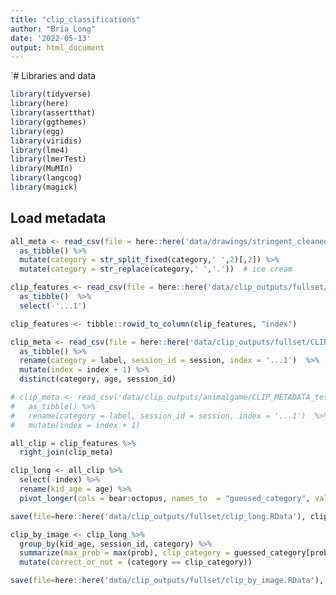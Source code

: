 ```yaml
---
title: "clip_classifications"
author: "Bria Long"
date: '2022-05-13'
output: html_document
---
```


`# Libraries and data
```r
library(tidyverse)
library(here)
library(assertthat)
library(ggthemes)
library(egg)
library(viridis)
library(lme4)
library(lmerTest)
library(MuMIn)
library(langcog)
library(magick)
```

## Load metadata
```r
all_meta <- read_csv(file = here::here('data/drawings/stringent_cleaned_dataset_meta/all_object_metadata_cleaned.csv')) %>%
  as_tibble() %>%
  mutate(category = str_split_fixed(category,' ',2)[,2]) %>%
  mutate(category = str_replace(category,' ','.'))  # ice cream
```


```r
clip_features <- read_csv(file = here::here('data/clip_outputs/fullset/CLIP_FEATURES_museumstation.csv')) %>%
  as_tibble()  %>%
  select(-'...1')

clip_features <- tibble::rowid_to_column(clip_features, "index")
```

```r
clip_meta <- read_csv(file = here::here('data/clip_outputs/fullset/CLIP_METADATA_kid.csv')) %>%
  as_tibble() %>%
  rename(category = label, session_id = session, index = '...1')  %>%
  mutate(index = index + 1) %>%
  distinct(category, age, session_id)

# clip_meta <- read_csv('data/clip_outputs/animalgame/CLIP_METADATA_test_kid.csv') %>%
#   as_tibble() %>%
#   rename(category = label, session_id = session, index = '...1')  %>%
#   mutate(index = index + 1)

```

```r
all_clip = clip_features %>%
  right_join(clip_meta) 
```

```r
clip_long <- all_clip %>%
  select(-index) %>%
  rename(kid_age = age) %>%
  pivot_longer(cols = bear:octopus, names_to  = "guessed_category", values_to ="prob")
```

```r
save(file=here::here('data/clip_outputs/fullset/clip_long.RData'), clip_long)
```

```r
clip_by_image <- clip_long %>%
  group_by(kid_age, session_id, category) %>%
  summarize(max_prob = max(prob), clip_category = guessed_category[prob == max_prob]) %>%
  mutate(correct_or_not = (category == clip_category))
```

```r
save(file=here::here('data/clip_outputs/fullset/clip_by_image.RData'), clip_by_image)
```



